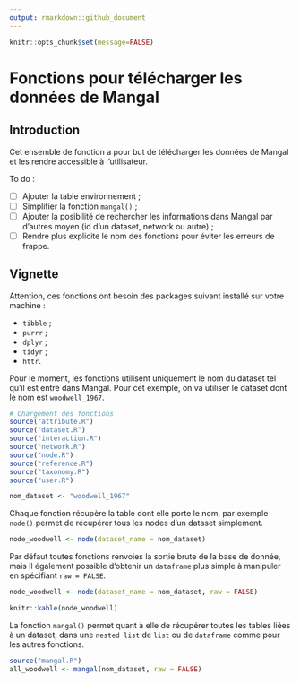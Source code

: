 ```yaml
---
output: rmarkdown::github_document
---
```


```r
knitr::opts_chunk$set(message=FALSE)
```
# Fonctions pour télécharger les données de Mangal
## Introduction
Cet ensemble de fonction a pour but de télécharger les données de Mangal et les rendre accessible à l'utilisateur.

To do :

- [ ] Ajouter la table environnement ;
- [ ] Simplifier la fonction `mangal()` ;
- [ ] Ajouter la posibilité de rechercher les informations dans Mangal par d'autres moyen (id d'un dataset, network ou autre) ;
- [ ] Rendre plus explicite le nom des fonctions pour éviter les erreurs de frappe.

## Vignette
Attention, ces fonctions ont besoin des packages suivant installé sur votre machine :

- `tibble` ; 
- `purrr` ;
- `dplyr` ;
- `tidyr` ;
- `httr`.

Pour le moment, les fonctions utilisent uniquement le nom du dataset tel qu'il est entré dans Mangal. Pour cet exemple, on va utiliser le dataset dont le nom est `woodwell_1967`.
```r
# Chargement des fonctions
source("attribute.R")
source("dataset.R")
source("interaction.R")
source("network.R")
source("node.R")
source("reference.R")
source("taxonomy.R")
source("user.R")

nom_dataset <- "woodwell_1967"
```

Chaque fonction récupère la table dont elle porte le nom, par exemple `node()` permet de récupérer tous les nodes d'un dataset simplement.

```r
node_woodwell <- node(dataset_name = nom_dataset)
```

Par défaut toutes fonctions renvoies la sortie brute de la base de donnée, mais il également possible d'obtenir un `dataframe` plus simple à manipuler en spécifiant `raw = FALSE`.

```r
node_woodwell <- node(dataset_name = nom_dataset, raw = FALSE)
```
```r
knitr::kable(node_woodwell)
```

La fonction `mangal()` permet quant à elle de récupérer toutes les tables liées à un dataset, dans une `nested list` de `list` ou de `dataframe` comme pour les autres fonctions.

```r
source("mangal.R")
all_woodwell <- mangal(nom_dataset, raw = FALSE)
```
